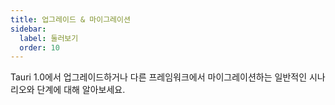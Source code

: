```yaml
---
title: 업그레이드 & 마이그레이션
sidebar:
  label: 둘러보기
  order: 10
---
```


Tauri 1.0에서 업그레이드하거나 다른 프레임워크에서 마이그레이션하는 일반적인 시나리오와 단계에 대해 알아보세요.


<CardGrid>
  <LinkCard
    title="Tauri 1.0에서 업그레이드"
    href="/ko/start/migrate/from-tauri-1/"
    description="2.0으로 업그레이드하기 위해 버전 1 프로젝트에 필요한 업데이트에 대해 자세히 알아보세요."
  />
  <LinkCard
    title="Tauri 2.0 베타에서 마이그레이션"
    href="/ko/start/migrate/from-tauri-2-beta/"
    description="Tauri 2.0 베타 프로젝트를 2.0으로 업그레이드하기 위해 필요한 업데이트에 대해 자세히 알아보세요."
  />
</CardGrid>
